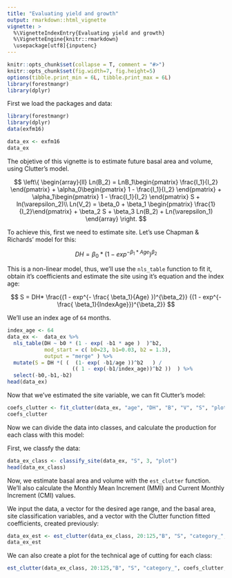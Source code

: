 ---
title: "Evaluating yield and growth"
output: rmarkdown::html_vignette
vignette: >
  %\VignetteIndexEntry{Evaluating yield and growth}
  %\VignetteEngine{knitr::rmarkdown}
  \usepackage[utf8]{inputenc}
---
  
```{r, echo = FALSE, message = FALSE}
knitr::opts_chunk$set(collapse = T, comment = "#>")
knitr::opts_chunk$set(fig.width=7, fig.height=5)
options(tibble.print_min = 6L, tibble.print_max = 6L)
library(forestmangr)
library(dplyr)
```

First we load the packages and data:

```{r}
library(forestmangr)
library(dplyr)
data(exfm16)

data_ex <- exfm16
data_ex
```

The objetive of this vignette is to estimate future basal area and volume, using Clutter's model.

 $$   \left\{
                \begin{array}{ll}
                  Ln(B_2) = LnB_1\begin{pmatrix}  \frac{I_1}{I_2} \end{pmatrix} +  \alpha_0\begin{pmatrix} 1 - \frac{I_1}{I_2} \end{pmatrix} + \alpha_1\begin{pmatrix} 1 - \frac{I_1}{I_2} \end{pmatrix} S + ln(\varepsilon_2)\\
                  Ln(V_2) = \beta_0 + \beta_1 \begin{pmatrix} \frac{1}{I_2}\end{pmatrix} + \beta_2 S + \beta_3 Ln(B_2) + Ln(\varepsilon_1)
                \end{array}
              \right. $$


To achieve this, first we need to estimate site. Let's use Chapman & Richards' model for this:

$$ DH = \beta_0 * (1 - exp^{-\beta_1 * Age})^{\beta_2}  $$

This is a non-linear model, thus, we'll use the `nls_table` function to fit it, obtain it's coefficients and estimate the site using it's equation and the index age:

$$ S = DH* \frac{(1 - exp^{- \frac{ \beta_1}{Age} })^{\beta_2}}
{(1 - exp^{- \frac{ \beta_1}{IndexAge}})^{\beta_2}}  $$


We'll use an index age of `64` months.
```{r}
index_age <- 64
data_ex <-  data_ex %>% 
  nls_table(DH ~ b0 * (1 - exp( -b1 * age )  )^b2, 
            mod_start = c( b0=23, b1=0.03, b2 = 1.3), 
            output = "merge" ) %>% 
  mutate(S = DH *( (  (1- exp( -b1/age ))^b2   ) / 
                     (( 1 - exp(-b1/index_age))^b2 ))  ) %>% 
  select(-b0,-b1,-b2)
head(data_ex)
```

Now that we've estimated the site variable, we can fit Clutter's model:
```{r}
coefs_clutter <- fit_clutter(data_ex, "age", "DH", "B", "V", "S", "plot")
coefs_clutter
```

Now we can divide the data into classes, and calculate the production for each class with this model:

First, we classfy the data:

```{r}
data_ex_class <- classify_site(data_ex, "S", 3, "plot")
head(data_ex_class)
```

Now, we estimate basal area and volume with the `est_clutter` function. We'll also calculate the Monthly Mean Increment (MMI) and Current Monthly Increment (CMI) values.

We input the data, a vector for the desired age range, and the basal area, site classification variables, and a vector with the Clutter function fitted coefficients, created previously:


```{r}
data_ex_est <- est_clutter(data_ex_class, 20:125,"B", "S", "category_", coefs_clutter) 
data_ex_est
```

We can also create a plot for the technical age of cutting for each class:
```{r}
est_clutter(data_ex_class, 20:125,"B", "S", "category_", coefs_clutter,output="plot")
```




